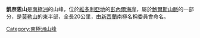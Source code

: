 {{Coord|71|37|S|163|50|E|source:GNIS|display=title}}

'''凱奈恩山'''是[[南極洲|南極洲]]的山峰，位於[[維多利亞地|維多利亞地]]的[[彭內爾海岸|彭內爾海岸]]，屬於[[鮑爾斯山脈|鮑爾斯山脈]]的一部分，是[[莫勒山|莫勒山]]的東半部，全長20公里，由[[新西蘭|新西蘭]]南極名稱委員會命名。

{{Antarctica-geo-stub}}
[[Category:南極洲山峰|Category:南極洲山峰]]